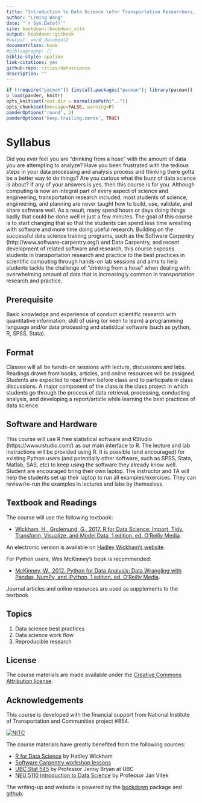```yaml
--- 
title: "Introduction to Data Science \nfor Transportation Researchers, Planners, and Engineers"
author: "Liming Wang"
date: "`r Sys.Date()`"
site: bookdown::bookdown_site
output: bookdown::gitbook
#output: word_document2
documentclass: book
#bibliography: []
biblio-style: apalike
link-citations: yes
github-repo: cities/datascience
description: ""
---
```


```r
if (!require("pacman")) {install.packages("pacman"); library(pacman)}
p_load(pander, knitr)
opts_knit$set(root.dir = normalizePath(".."))
opts_chunk$set(message=FALSE, warning=F)
panderOptions('round', 2)
panderOptions('keep.trailing.zeros', TRUE)
```


# Syllabus

Did you ever feel you are “drinking from a hose” with the amount of data you are attempting to analyze? Have you been frustrated with the tedious steps in your data processing and analysis process and thinking there gotta be a better way to do things? Are you curious what the buzz of data science is about? If any of your answers is yes, then this course is for you. Although computing is now an integral part of every aspect of science and engineering, transportation research included, most students of science, engineering, and planning are never taught how to build, use, validate, and share software well. As a result, many spend hours or days doing things badly that could be done well in just a few minutes. The goal of this course is to start changing that so that the students can spend less time wrestling with software and more time doing useful research. Building on the successful data science training programs, such as the Software Carpentry (http://www.software-carpentry.org/) and Data Carpentry, and recent development of related software and research, this course exposes students in transportation research and practice to the best practices in scientific computing through hands-on lab sessions and aims to help students tackle the challenge of "drinking from a hose" when dealing with overwhelming amount of data that is increasingly common in transportation research and practice.

## Prerequisite

Basic knowledge and experience of conduct scientific research with quantitative information; skill of using (or keen to learn) a programming language and/or data processing and statistical software (such as python, R, SPSS, Stata).

## Format

Classes will all be hands-on sessions with lecture, discussions and labs. Readings drawn from books, articles, and online resources will be assigned. Students are expected to read them before class and to participate in class discussions. A major component of the class is the class project in which students go through the process of data retrieval, processing, conducting analysis, and developing a report/article while learning the best practices of data science.

## Software and Hardware

This course will use R free statistical software and RStudio (https://www.rstudio.com/) as our main interface to R. The lecture and lab instructions will be provided using R. It is possible (and encouraged) for existing Python users (and potentially other software, such as SPSS, Stata, Matlab, SAS, etc) to keep using the software they already know well. Student are encouraged bring their own laptop. The instructor and TA will help the students set up their laptop to run all examples/exercises. They can review/re-run the examples in lectures and labs by themselves. 

## Textbook and Readings

The course will use the following textbook:

- [Wickham, H., Grolemund, G., 2017. R for Data Science: Import, Tidy, Transform, Visualize, and Model Data, 1 edition. ed. O’Reilly Media](https://www.amazon.com/Data-Science-Transform-Visualize-Model/dp/1491910399).

An electronic version is available on [Hadley Wickham's website](http://r4ds.had.co.nz/).

For Python users, Wes McKinney’s book is recommended:

- [McKinney, W., 2012. Python for Data Analysis: Data Wrangling with Pandas, NumPy, and IPython, 1 edition. ed. O’Reilly Media](https://www.amazon.com/Python-Data-Analysis-Wrangling-IPython/dp/1449319793).

Journal articles and online resources are used as supplements to the textbook.

## Topics

1. Data science best practices
2. Data science work flow
3. Reproducible research

## License

The course materials are made available under the [Creative Commons Attribution license](https://creativecommons.org/licenses/by/4.0/).

## Acknowledgements

This course is developed with the financial support from National Institute of Transportation and Communities project #854.

<div style="width:300px">
[![NITC](http://nitc.trec.pdx.edu/sites/default/files/nitc_4c_horiz_tag.jpg)](http://nitc.trec.pdx.edu/)
</div>

The course materials have greatly benefited from the following sources:

- [R for Data Science](https://github.com/hadley/r4ds) by Hadley Wickham
- [Software Carpentry workshop lessons](https://software-carpentry.org/lessons/)
- [UBC Stat 545](http://stat545.com) by Professor Jenny Bryan at UBC
- [NEU 5110 Introduction to Data Science](http://janvitek.org/events/NEU/5110/) by Professor Jan Vitek

The writing-up and website is powered by the [bookdown](https://bookdown.org) package and [github](https://www.github.com).

<!-- 
## PSU Accessibility and Title IX Statements

### Access and Inclusion for Students with Disabilities

Access and Inclusion for Students with Disabilities
PSU values diversity and inclusion; we are committed to fostering mutual respect and full participation for all students. My goal is to create a learning environment that is equitable, useable, inclusive, and welcoming. If any aspects of instruction or course design result in barriers to your inclusion or learning, please notify me. The Disability  Resource Center (DRC) provides reasonable accommodations for students who encounter barriers in the learning environment.

If you have, or think you may have, a disability that may affect your work in this class and feel you need accommodations, contact the Disability Resource Center to schedule an appointment and initiate a conversation about reasonable accommodations. The DRC is located in 116 Smith Memorial Student Union, 503-725-4150, drc@pdx.edu, https://www.pdx.edu/drc.

If you already have accommodations, please contact me to make sure that I have received a faculty notification letter and discuss your accommodations.
Students who need accommodations for tests and quizzes are expected to schedule their tests to overlap with the time the class is taking the test.
Please be aware that the accessible tables or chairs in the room should remain available for students who find that standard classroom seating is not useable. 
For information about emergency preparedness, please go to the Fire and Life Safety webpage (https://www.pdx.edu/environmental-health-safety/fire-and-life-safety) for information.

### Title IX Statement

Portland State is committed to providing an environment free of all forms of prohibited discrimination and sexual harassment (sexual assault, domestic and dating violence, and gender or sex-based harassment and stalking). If you have experienced any form of gender or sex-based discrimination or sexual harassment, know that help and support are available. PSU has staff members trained to support survivors in navigating campus life, accessing health and counseling services, providing academic and on-housing accommodations, helping with legal protective orders, and more. Information about PSU’s support services on campus, including confidential services and reporting options, can be found on PSU’s Sexual Misconduct Prevention and Response website at: http://www.pdx.edu/sexual-assault/get-help or you may call a confidential IPV Advocate at 503-725-5672. You may report any incident of discrimination or discriminatory harassment, including sexual harassment, to either the Office of Equity and Compliance or the Office of the Dean of Student Life.

Please be aware that all PSU faculty members and instructors are required to report information of an incident that may constitute prohibited discrimination, including sexual harassment and sexual violence. This means that if you tell me about a situation of sexual harassment or sexual violence that may have violated university policy or student code of conduct, I have to share the information with my supervisor, the University’s Title IX Coordinator or the Office of the Dean of Student Life. For more information about Title IX please complete the required student module Creating a Safe Campus in your D2L.
-->